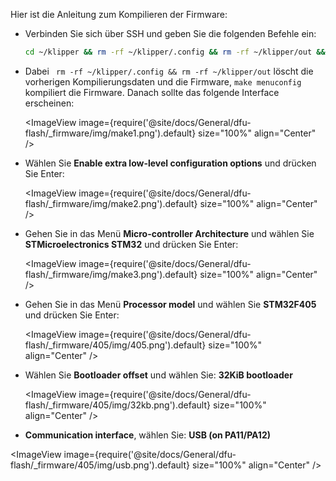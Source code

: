 Hier ist die Anleitung zum Kompilieren der Firmware:

*   Verbinden Sie sich über SSH und geben Sie die folgenden Befehle ein:

    ```bash
    cd ~/klipper && rm -rf ~/klipper/.config && rm -rf ~/klipper/out && make menuconfig
    ```

*   Dabei ` rm -rf ~/klipper/.config && rm -rf ~/klipper/out` löscht die vorherigen Kompilierungsdaten und die Firmware, `make menuconfig` kompiliert die Firmware. Danach sollte das folgende Interface erscheinen:

    <ImageView image={require('@site/docs/General/dfu-flash/_firmware/img/make1.png').default} size="100%" align="Center" />

*   Wählen Sie **Enable extra low-level configuration options** und drücken Sie Enter:

    <ImageView image={require('@site/docs/General/dfu-flash/_firmware/img/make2.png').default} size="100%" align="Center" />

*   Gehen Sie in das Menü **Micro-controller Architecture** und wählen Sie **STMicroelectronics STM32** und drücken Sie Enter:

    <ImageView image={require('@site/docs/General/dfu-flash/_firmware/img/make3.png').default} size="100%" align="Center" />

*   Gehen Sie in das Menü **Processor model** und wählen Sie **STM32F405** und drücken Sie Enter:

    <ImageView image={require('@site/docs/General/dfu-flash/_firmware/405/img/405.png').default} size="100%" align="Center" />

*   Wählen Sie **Bootloader offset** und wählen Sie: **32KiB bootloader**

    <ImageView image={require('@site/docs/General/dfu-flash/_firmware/405/img/32kb.png').default} size="100%" align="Center" />

*   **Communication interface**, wählen Sie: **USB (on PA11/PA12)**

   <ImageView image={require('@site/docs/General/dfu-flash/_firmware/405/img/usb.png').default} size="100%" align="Center" />